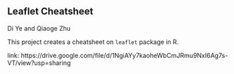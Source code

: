 ## Leaflet Cheatsheet

Di Ye and Qiaoge Zhu

This project creates a cheatsheet on `leaflet` package in R.

link: https://drive.google.com/file/d/1NgiAYy7kaoheWbCmJRmu9NxI6Ag7s-VT/view?usp=sharing
